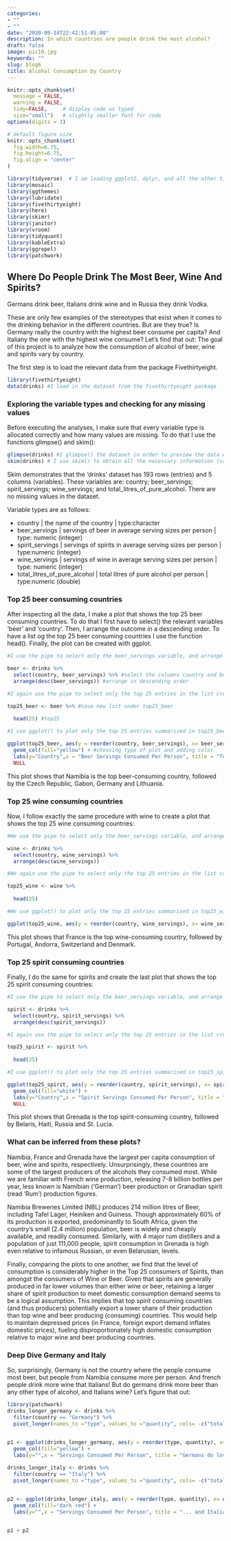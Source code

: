 ```yaml
---
categories:
- ""
- ""
date: "2020-09-14T22:42:51-05:00"
description: In which countries are people drink the most alcohol?
draft: false
image: pic10.jpg
keywords: ""
slug: blog6
title: Alcohol Consumption by Country
---
```


```r
knitr::opts_chunk$set(
  message = FALSE, 
  warning = FALSE, 
  tidy=FALSE,     # display code as typed
  size="small")   # slightly smaller font for code
options(digits = 3)

# default figure size
knitr::opts_chunk$set(
  fig.width=6.75, 
  fig.height=6.75,
  fig.align = "center"
)
```


```r

library(tidyverse)  # I am loading ggplot2, dplyr, and all the other tidyverse packages
library(mosaic)
library(ggthemes)
library(lubridate)
library(fivethirtyeight)
library(here)
library(skimr)
library(janitor)
library(vroom)
library(tidyquant)
library(kableExtra)
library(ggrepel)
library(patchwork)

```
  
## Where Do People Drink The Most Beer, Wine And Spirits?

Germans drink beer, Italians drink wine and in Russia they drink Vodka.

These are only few examples of the stereotypes that exist when it comes to the drinking behavior in the different countries. But are they true? Is Germany really the country with the highest beer consume per capita? And Italiany the one with the highest wine consume? Let's find that out: The goal of this project is to analyze how the consumption of alcohol of beer, wine and spirits vary by country. 

The first step is to load the relevant data from the package Fivethirtyeight.

```r
library(fivethirtyeight)
data(drinks) #I load in the dataset from the fivethirtyeight package
```
  
### Exploring the variable types and checking for any missing values

Before executing the analyses, I make sure that every variable type is allocated correctly and how many values are missing. To do that I use the functions glimpse() and skim():

```r

glimpse(drinks) #I glimpse() the dataset in order to preview the data entries themselves
skim(drinks) # I use skim() to obtain all the necessary information (variable types, missingness, distribution)

```
Skim demonstrates that the 'drinks' dataset has 193 rows (entries) and 5 columns (variables). These variables are: country; beer_servings; spirit_servings; wine_servings; and total_litres_of_pure_alcohol. There are no missing values in the dataset. 

Variable types are as follows:

- country | the name of the country | type:character
- beer_servings | servings of beer in average serving sizes per person | type: numeric (integer)
- spirit_servings | servings of spirits in average serving sizes per person | type:numeric (integer)
- wine_servings | servings of wine in average serving sizes per person | type: numeric (integer)
- total_litres_of_pure_alcohol | total litres of pure alcohol per person | type:numeric (double)  


### Top 25 beer consuming countries

After inspecting all the data, I make a plot that shows the top 25 beer consuming countries. To do that I first have to select() the relevant variables 'beer' and 'country'. Then, I arrange the outcome in a descending order. To have a list og the top 25 beer consuming countries I use the function head().
Finally, the plot can be created with ggplot.

```r

#I use the pipe to select only the beer_servings variable, and arrange countries in descending order of serving

beer <- drinks %>% 
  select(country, beer_servings) %>% #select the columns country and beer
  arrange(desc(beer_servings)) #arrange in descending order

#I again use the pipe to select only the top 25 entries in the list created above

top25_beer <- beer %>% #save new lsit under top25_beer
  
  head(25) #top25

#I use ggplot() to plot only the top 25 entries summarised in top25_beer, adjusting the x-axis labels for readibility, as well as colour, axis labels and title

ggplot(top25_beer, aes(y = reorder(country, beer_servings), x= beer_servings),)+
  geom_col(fill="yellow") + #choosing type of plot and adding color
  labs(y="Country",x = "Beer Servings Consumed Per Person", title = "Top 25 Beer Consuming Countries") + #adding titles
  NULL

```
This plot shows that Namibia is the top beer-consuming country, followed by the Czech Republic, Gabon, Germany and Lithuania.  

### Top 25 wine consuming countries

Now, I follow exactly the same procedure with wine to create a plot that shows the top 25 wine consuming countries:
```r

#We use the pipe to select only the beer_servings variable, and arrange countries in descending order of serving

wine <- drinks %>% 
  select(country, wine_servings) %>% 
  arrange(desc(wine_servings))

#We again use the pipe to select only the top 25 entries in the list created above

top25_wine <- wine %>% 
  
  head(25)

#We use ggplot() to plot only the top 25 entries summarised in top25_wine, adjusting the x-axis labels for readability, as well as colour, axis labels and title

ggplot(top25_wine, aes(y = reorder(country, wine_servings), x= wine_servings),) + geom_col(fill="dark red") + labs(x="Country",y = "Wine Servings Consumed Per Person", title = "Top 25 Wine Consuming Countries") 


```
This plot shows that France is the top wine-consuming country, followed by Portugal, Andorra, Switzerland and Denmark. 

### Top 25 spirit consuming countries

Finally, I do the same for spirits and create the last plot that shows the top 25 spirit consuming countries:
```r

#I use the pipe to select only the beer_servings variable, and arrange countries in descending order of serving

spirit <- drinks %>% 
  select(country, spirit_servings) %>% 
  arrange(desc(spirit_servings))

#I again use the pipe to select only the top 25 entries in the list created above

top25_spirit <- spirit %>% 
  
  head(25)

#I use ggplot() to plot only the top 25 entries summarised in top25_spirit, adjusting the x-axis labels for readibility, as well as colour, axis labels and title

ggplot(top25_spirit, aes(y = reorder(country, spirit_servings), x= spirit_servings),) + 
  geom_col(fill="white") + 
  labs(y="Country",x = "Spirit Servings Consumed Per Person", title = "Top 25 spirit Consuming Countries") +
  NULL

```
This plot shows that Grenada is the top spirit-consuming country, followed by Belaris, Haiti, Russia and St. Lucia.  

### What can be inferred from these plots?

Namibia, France and Grenada have the largest per capita consumption of beer, wine and spirits, respectively. Unsurprisingly, these countries are some of the largest producers of the alcohols they consumed most. While we are familiar with French wine production, releasing 7-8 billion bottles per year, less known is Namibian ('German') beer production or Granadian spirit (read 'Rum') production figures. 

Namibia Breweries Limited (NBL) produces 214 million litres of Beer, including Tafel Lager, Heiniken and Guiness. Though approximately 60% of its production is exported, predominantly to South Africa, given the country's small (2.4 million) population, beer is widely and cheaply available, and readily consumed. Similarly, with 4 major rum distillers and a population of just 111,000 people, spirit consumption in Grenada is high even relative to infamous Russian, or even Belarusian, levels. 

Finally, comparing the plots to one another, we find that the level of consumption is considerably higher in the Top 25 consumers of Spirits, than amongst the consumers of Wine or Beer. Given that spirits are generally produced in far lower volumes than either wine or beer, retaining a larger share of spirit production to meet domestic consumption demand seems to be a logical assumption. This implies that top spirit consuming countries (and thus producers) potentially export a lower share of their production than top wine and beer producing (consuming) countries. This would help to maintain depressed prices (in France, foreign export demand inflates domestic prices), fueling disproportionately high domestic consumption relative to major wine and beer producing countries.  

### Deep Dive Germany and Italy

So, surprisingly, Germany is not the country where the people consume most beer, but people from Namibia consume more per person. And french people drink more wine that Italians! But do germans drink more beer than any other type of alcohol, and Italians wine?
Let's figure that out:
```r
library(patchwork)
drinks_longer_germany <- drinks %>% 
  filter(country == "Germany") %>% 
  pivot_longer(names_to ="type", values_to ="quantity", cols= -c("total_litres_of_pure_alcohol", "country"))
  

p1 <- ggplot(drinks_longer_germany, aes(y = reorder(type, quantity), x= quantity),) + 
  geom_col(fill="yellow") + 
  labs(y="",x = "Servings Consumed Per Person", title = "Germans do love beer!", subtitle= "Alcohol consumption of beer, wine, and spirits in Germany") 

drinks_longer_italy <- drinks %>% 
  filter(country == "Italy") %>% 
  pivot_longer(names_to ="type", values_to ="quantity", cols= -c("total_litres_of_pure_alcohol", "country"))
  

p2 <- ggplot(drinks_longer_italy, aes(y = reorder(type, quantity), x= quantity),) + 
  geom_col(fill="dark red") + 
  labs(y="",x = "Servings Consumed Per Person", title = "... and Italians wine!", subtitle= "Alcohol consumption of beer, wine, and spirits in Italy")


p1 + p2
```

